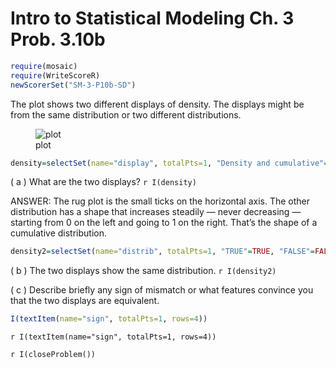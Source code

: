 Intro to Statistical Modeling Ch. 3 Prob. 3.10b
========================================================
```{r include=FALSE}
require(mosaic)
require(WriteScoreR)
newScorerSet("SM-3-P10b-SD")
```

The plot shows two different displays of density.  The displays might
be from the same distribution or two different distributions.


![plot](B103-2-exp.png)


```{r include=FALSE}
density=selectSet(name="display", totalPts=1, "Density and cumulative"=FALSE, "Rug and cumulative"=TRUE, "Cumulative and box plot"=FALSE, "Density and rug plot"=FALSE, "Rug and box plot"=FALSE)
```
( a ) What are the two displays? `r I(density)`

<aside>
ANSWER: The rug plot is the small ticks on the horizontal axis.  The other
distribution has a shape that increases steadily --- never decreasing --- starting from 0 on
the left and going to 1 on the right.  That's the shape of a
cumulative distribution.  
</aside>

```{r include=FALSE}
density2=selectSet(name="distrib", totalPts=1, "TRUE"=TRUE, "FALSE"=FALSE)
```
( b ) The two displays show the same distribution. `r I(density2)` 

( c ) Describe briefly any sign of mismatch or what features convince you
that the two displays are equivalent. 
```{r include=FALSE,eval=FALSE}
I(textItem(name="sign", totalPts=1, rows=4))
```
`r I(textItem(name="sign", totalPts=1, rows=4))`

`r I(closeProblem())`
